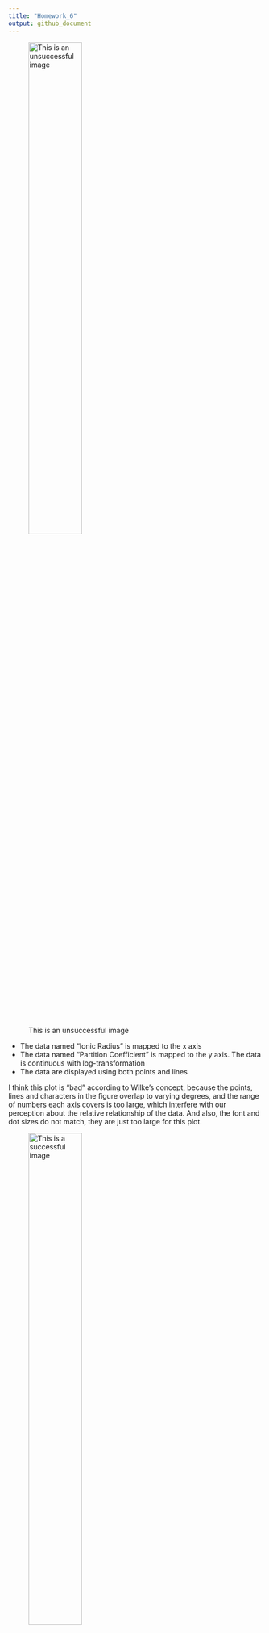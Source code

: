 ```yaml
---
title: "Homework_6"
output: github_document
---
```


![This is an unsuccessful image](hw_06_img_bad.png){width=50%}

* The data named "Ionic Radius" is mapped to the x axis
* The data named "Partition Coefficient" is mapped to the y axis. The data is continuous with log-transformation
* The data are displayed using both points and lines

I think this plot is “bad” according to Wilke's concept, because the points, lines and characters in the figure overlap to varying degrees, and the range of numbers each axis covers is too large, which interfere with our perception about the relative relationship of the data. And also, the font and dot sizes do not match, they are just too large for this plot.


![This is a successful image](hw_06_img_good.png){width=50%}

* The data named "Ionic Radius" is mapped to the x axis
* The data named "Partition Coefficient" is mapped to the y axis. The data is continuous with log-transformation
* The data named "Valence" is mapped to color, as well as to shape
* The data are displayed using both points and lines

I think this plot is “good". Even if it contains more information, this plot can more clearly show the relationship and trend in various points. However, the color selection may not be friendly to color blindness and needs to be adjusted.
